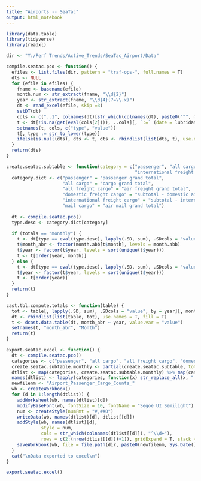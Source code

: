 ```yaml
---
title: "Airports -- SeaTac"
output: html_notebook
---
```



```r
library(data.table)
library(tidyverse)
library(readxl)

dir <- "Y:/Perf Trends/Active_Trends/SeaTac_Airport/Data"

compile.seatac.pco <- function() {
  efiles <- list.files(dir, pattern = "traf-ops-", full.names = T)
  dts <- NULL
  for (efile in efiles) {
    fname <- basename(efile)
    month.num <- str_extract(fname, "\\d{2}")
    year <- str_extract(fname, "\\d{4}(?=\\.x)")
    dt <- read_excel(efile, skip =3)
    setDT(dt)
    cols <- c("..1", colnames(dt)[str_which(colnames(dt), paste0("^", month.name[as.numeric(month.num)],".*", year))])
    t <- dt[!is.na(get(eval(cols[2]))), ..cols][, `:=` (date = lubridate::ymd(paste(year, month.num, 1)))]
    setnames(t, cols, c("type", "value"))
    t[, type := str_to_lower(type)]
    ifelse(is.null(dts), dts <- t, dts <- rbindlist(list(dts, t), use.names = T))
  }
  return(dts)
}

create.seatac.subtable <- function(category = c("passenger", "all cargo", "all freight cargo", "domestic freight cargo", 
                                                "international freight cargo", "mail cargo"), totals = c("monthly", "annual")) {
  category.dict <- c("passenger" = "passenger grand total",
                     "all cargo" = "cargo grand total",
                     "all freight cargo" = "air freight grand total",
                     "domestic freight cargo" = "subtotal - domestic air freight",
                     "international freight cargo" = "subtotal - international air freight",
                     "mail cargo" = "air mail grand total")
  
  dt <- compile.seatac.pco()
  type.desc <- category.dict[category]
  
  if (totals == "monthly") {
    t <- dt[type == eval(type.desc), lapply(.SD, sum), .SDcols = "value", by = .(month(date), year(date))]
    t$month_abr <- factor(month.abb[t$month], levels = month.abb)
    t$year <- factor(t$year, levels = sort(unique(t$year)))
    t <- t[order(year, month)]
  } else {
    t <- dt[type == eval(type.desc), lapply(.SD, sum), .SDcols = "value", by = .(year(date))]
    t$year <- factor(t$year, levels = sort(unique(t$year)))
    t <- t[order(year)]
  }
  return(t)
}

cast.tbl.compute.totals <- function(table) {
  tot <- table[, lapply(.SD, sum), .SDcols = "value", by = year][, month_abr := "Total"]
  dt <- rbindlist(list(table, tot), use.names = T, fill = T)
  t <- dcast.data.table(dt, month_abr ~ year, value.var = "value")
  setnames(t, "month_abr", "Month")
  return(t)
}

export.seatac.excel <- function() {
  dt <- compile.seatac.pco()
  categories <- c("passenger", "all cargo", "all freight cargo", "domestic freight cargo", "international freight cargo", "mail cargo")
  create.seatac.subtable.monthly <- partial(create.seatac.subtable, totals = "monthly")
  dtlist <- map(categories, create.seatac.subtable.monthly) %>% map(cast.tbl.compute.totals)
  names(dtlist) <- lapply(categories, function(x) str_replace_all(x, " ", "_"))
  newfilenm <- "Airport_Passenger_Cargo_Counts_"
  wb <- createWorkbook()
  for (d in 1:length(dtlist)) {
    addWorksheet(wb, names(dtlist)[d])
    modifyBaseFont(wb, fontSize = 10, fontName = "Segoe UI Semilight")
    num <- createStyle(numFmt = "#,##0")
    writeData(wb, names(dtlist)[d], dtlist[[d]])
    addStyle(wb, names(dtlist)[d], 
             style = num, 
             cols = str_which(colnames(dtlist[[d]]), "^\\d+"), 
             rows = c(2:(nrow(dtlist[[d]])+1)), gridExpand = T, stack = T)
    saveWorkbook(wb, file = file.path(dir, paste0(newfilenm, Sys.Date(), ".xlsx")), overwrite = T)
  }
  cat("\nData exported to excel\n")
}

```

```r

export.seatac.excel()

```

